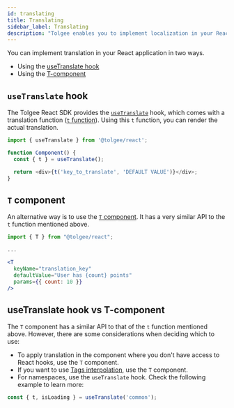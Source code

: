 ```yaml
---
id: translating
title: Translating
sidebar_label: Translating
description: "Tolgee enables you to implement localization in your React application with ease. You can integrate Tolgee in your React application using Tolgee's SDK for React. Learn to impelement translation using the useTranslate hook and the T-component."
---
```



You can implement translation in your React application in two ways.

- Using the [useTranslate hook](#usetranslate-hook)
- Using the [T-component](#t-component)

## `useTranslate` hook

The Tolgee React SDK provides the [`useTranslate`](./api#hook-usetranslate) hook, which comes with a translation function ([`t` function](./api#function-t)). Using this `t` function, you can render the actual translation.

```js
import { useTranslate } from '@tolgee/react';

function Component() {
  const { t } = useTranslate();

  return <div>{t('key_to_translate', 'DEFAULT VALUE')}</div>;
}
```

<TFunctionHint />

## `T` component

An alternative way is to use the [`T` component](./api#t-component). It has a very similar API to the `t` function mentioned above.

```jsx
import { T } from "@tolgee/react";

...

<T
  keyName="translation_key"
  defaultValue="User has {count} points"
  params={{ count: 10 }}
/>
```

## useTranslate hook vs T-component

The `T` component has a similar API to that of the `t` function mentioned above. However, there are some considerations when deciding which to use:

- To apply translation in the component where you don't have access to React hooks, use the `T` component.
- If you want to use [Tags interpolation](./tags-interpolation), use the `T` component.
- For namespaces, use the `useTranslate` hook. Check the following example to learn more:

```ts
const { t, isLoading } = useTranslate('common');
```

<NamespacesHint />


<ExampleBanner framework="React" />
